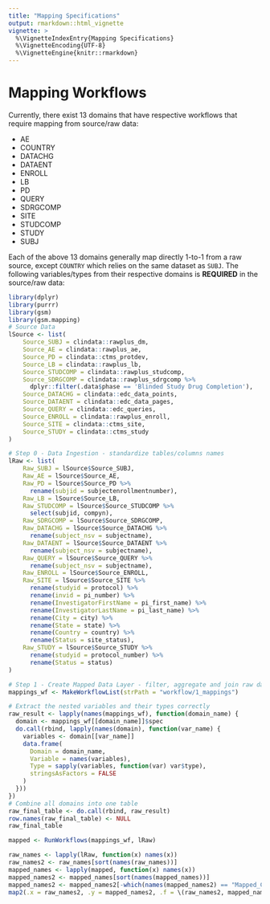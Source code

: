 ```yaml
---
title: "Mapping Specifications"
output: rmarkdown::html_vignette
vignette: >
  %\VignetteIndexEntry{Mapping Specifications}
  %\VignetteEncoding{UTF-8}
  %\VignetteEngine{knitr::rmarkdown}
---
```


# Mapping Workflows

Currently, there exist 13 domains that have respective workflows that require mapping from source/raw data:

-   AE
-   COUNTRY
-   DATACHG
-   DATAENT
-   ENROLL
-   LB
-   PD
-   QUERY
-   SDRGCOMP
-   SITE
-   STUDCOMP
-   STUDY
-   SUBJ

Each of the above 13 domains generally map directly 1-to-1 from a raw source, except `COUNTRY` which relies on the same dataset as `SUBJ`. The following variables/types from their respective domains is **REQUIRED** in the source/raw data:

```r
library(dplyr)
library(purrr)
library(gsm)
library(gsm.mapping)
# Source Data
lSource <- list(
    Source_SUBJ = clindata::rawplus_dm,
    Source_AE = clindata::rawplus_ae,
    Source_PD = clindata::ctms_protdev,
    Source_LB = clindata::rawplus_lb,
    Source_STUDCOMP = clindata::rawplus_studcomp,
    Source_SDRGCOMP = clindata::rawplus_sdrgcomp %>%
      dplyr::filter(.data$phase == 'Blinded Study Drug Completion'),
    Source_DATACHG = clindata::edc_data_points,
    Source_DATAENT = clindata::edc_data_pages,
    Source_QUERY = clindata::edc_queries,
    Source_ENROLL = clindata::rawplus_enroll,
    Source_SITE = clindata::ctms_site,
    Source_STUDY = clindata::ctms_study
)

# Step 0 - Data Ingestion - standardize tables/columns names
lRaw <- list(
    Raw_SUBJ = lSource$Source_SUBJ,
    Raw_AE = lSource$Source_AE,
    Raw_PD = lSource$Source_PD %>%
      rename(subjid = subjectenrollmentnumber),
    Raw_LB = lSource$Source_LB,
    Raw_STUDCOMP = lSource$Source_STUDCOMP %>%
      select(subjid, compyn),
    Raw_SDRGCOMP = lSource$Source_SDRGCOMP,
    Raw_DATACHG = lSource$Source_DATACHG %>%
      rename(subject_nsv = subjectname),
    Raw_DATAENT = lSource$Source_DATAENT %>%
      rename(subject_nsv = subjectname),
    Raw_QUERY = lSource$Source_QUERY %>%
      rename(subject_nsv = subjectname),
    Raw_ENROLL = lSource$Source_ENROLL,
    Raw_SITE = lSource$Source_SITE %>%
      rename(studyid = protocol) %>%
      rename(invid = pi_number) %>%
      rename(InvestigatorFirstName = pi_first_name) %>%
      rename(InvestigatorLastName = pi_last_name) %>%
      rename(City = city) %>%
      rename(State = state) %>%
      rename(Country = country) %>%
      rename(Status = site_status),
    Raw_STUDY = lSource$Source_STUDY %>%
      rename(studyid = protocol_number) %>%
      rename(Status = status)
)

# Step 1 - Create Mapped Data Layer - filter, aggregate and join raw data to create mapped data layer
mappings_wf <- MakeWorkflowList(strPath = "workflow/1_mappings")

# Extract the nested variables and their types correctly
raw_result <- lapply(names(mappings_wf), function(domain_name) {
  domain <- mappings_wf[[domain_name]]$spec
  do.call(rbind, lapply(names(domain), function(var_name) {
    variables <- domain[[var_name]]
    data.frame(
      Domain = domain_name,
      Variable = names(variables),
      Type = sapply(variables, function(var) var$type),
      stringsAsFactors = FALSE
    )
  }))
})
# Combine all domains into one table
raw_final_table <- do.call(rbind, raw_result)
row.names(raw_final_table) <- NULL
raw_final_table
```

```r
mapped <- RunWorkflows(mappings_wf, lRaw)

raw_names <- lapply(lRaw, function(x) names(x))
raw_names2 <- raw_names[sort(names(raw_names))]
mapped_names <- lapply(mapped, function(x) names(x))
mapped_names2 <- mapped_names[sort(names(mapped_names))]
mapped_names2 <- mapped_names2[-which(names(mapped_names2) == "Mapped_COUNTRY")]
map2(.x = raw_names2, .y = mapped_names2, .f = \(raw_names2, mapped_names2) mapped_names2[-(which(mapped_names2 %in% raw_names2))])
```
